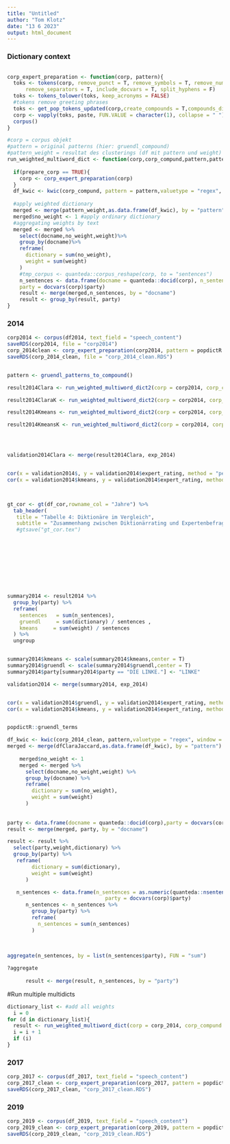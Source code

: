 ```yaml
---
title: "Untitled"
author: "Tom Klotz"
date: "13 6 2023"
output: html_document
---
```


### Dictionary context





```r

```


```r
corp_expert_preparation <- function(corp, pattern){
  toks <- tokens(corp, remove_punct = T, remove_symbols = T, remove_numbers = T,remove_url = TRUE,
      remove_separators = T, include_docvars = T, split_hyphens = F) 
  toks <- tokens_tolower(toks, keep_acronyms = FALSE)
  #tokens remove greeting phrases
  toks <- get_pop_tokens_updated(corp,create_compounds = T,compounds_dict = pattern,compounds_at_level = "sentences")
  corp <- vapply(toks, paste, FUN.VALUE = character(1), collapse = " ") %>%
  corpus()
}
```



```r
#corp = corpus objekt 
#pattern = original patterns (hier: gruendl_compound)
#pattern_weight = resultat des clusterings (df mit pattern und weight)
run_weighted_multiword_dict <- function(corp,corp_compund,pattern,pattern_weight, prepare_corp = F){
  
  if(prepare_corp == TRUE){
    corp <- corp_expert_preparation(corp)
  }
  df_kwic <- kwic(corp_compund, pattern = pattern,valuetype = "regex", window = 1, case_insensitive = T)
  
  #apply weighted dictionary
  merged <- merge(pattern_weight,as.data.frame(df_kwic), by = "pattern")
  merged$no_weight <- 1 #apply ordinary dictionary
  #aggregating weights by text
  merged <- merged %>%
    select(docname,no_weight,weight)%>%
    group_by(docname)%>%
    reframe(
      dictionary = sum(no_weight),
      weight = sum(weight)
    )
    #tmp_corpus <- quanteda::corpus_reshape(corp, to = "sentences")
    n_sentences <- data.frame(docname = quanteda::docid(corp), n_sentences = quanteda::nsentence(corp), 
    party = docvars(corp)$party)
    result <- merge(merged,n_sentences, by = "docname")
    result <- group_by(result, party)
}


```



### 2014


```r
corp2014 <- corpus(df2014, text_field = "speech_content")
saveRDS(corp2014, file = "corp2014")
corp_2014clean <- corp_expert_preparation(corp2014, pattern = popdictR::gruendl_terms)
saveRDS(corp_2014_clean, file = "corp_2014_clean.RDS")


pattern <- gruendl_patterns_to_compound()

result2014Clara <- run_weighted_multiword_dict2(corp = corp2014, corp_compund = corp_2014_clean, pattern = pattern, pattern_weight = dfClaraJaccard, include_main_dict = TRUE,include_totals = TRUE)

result2014ClaraK <- run_weighted_multiword_dict2(corp = corp2014, corp_compund = corp_2014_clean, pattern = pattern, pattern_weight = dfClaraKJaccard, include_main_dict = T,include_totals = T)

result2014Kmeans <- run_weighted_multiword_dict2(corp = corp2014, corp_compund = corp_2014_clean, pattern = pattern, pattern_weight = dfKmeans, include_main_dict = T,include_totals = T)

result2014KmeansK <- run_weighted_multiword_dict2(corp = corp2014, corp_compund = corp_2014_clean, pattern = pattern, pattern_weight = dfKmeansK, include_main_dict = T,include_totals = T)




validation2014Clara <- merge(result2014Clara, exp_2014)


cor(x = validation2014$, y = validation2014$expert_rating, method = "pearson")
cor(x = validation2014$kmeans, y = validation2014$expert_rating, method = "pearson")



gt_cor <- gt(df_cor,rowname_col = "Jahre") %>%  
  tab_header(
   title = "Tabelle 4: Diktionäre im Vergleich",
   subtitle = "Zusammenhang zwischen Diktionärrating und Expertenbefragung nach Jahren") #%>%
   #gtsave("gt_cor.tex")










summary2014 <- result2014 %>%
  group_by(party) %>%
  reframe(
    sentences   = sum(n_sentences),
    gruendl     = sum(dictionary) / sentences ,
    kmeans     = sum(weight) / sentences
  ) %>%
  ungroup


summary2014$kmeans <- scale(summary2014$kmeans,center = T)
summary2014$gruendl <- scale(summary2014$gruendl,center = T)
summary2014$party[summary2014$party == "DIE LINKE."] <- "LINKE"

validation2014 <- merge(summary2014, exp_2014)


cor(x = validation2014$gruendl, y = validation2014$expert_rating, method = "pearson")
cor(x = validation2014$kmeans, y = validation2014$expert_rating, method = "pearson")


popdictR::gruendl_terms
```







```r
df_kwic <- kwic(corp_2014_clean, pattern,valuetype = "regex", window = 1, case_insensitive = T)
merged <- merge(dfClaraJaccard,as.data.frame(df_kwic), by = "pattern")
  
    merged$no_weight <- 1 
    merged <- merged %>%
      select(docname,no_weight,weight) %>%
      group_by(docname) %>%
      reframe(
        dictionary = sum(no_weight),
        weight = sum(weight)
      )
    
    
party <- data.frame(docname = quanteda::docid(corp),party = docvars(corp)$party)
result <- merge(merged, party, by = "docname")

result <- result %>%
  select(party,weight,dictionary) %>%
  group_by(party) %>%
   reframe(
        dictionary = sum(dictionary),
        weight = sum(weight)
      )

   n_sentences <- data.frame(n_sentences = as.numeric(quanteda::nsentence(corp)),
                                party = docvars(corp)$party)
      n_sentences <- n_sentences %>%
        group_by(party) %>%
        reframe(
          n_sentences = sum(n_sentences)
        )
        
      
      
aggregate(n_sentences, by = list(n_sentences$party), FUN = "sum")

?aggregate
      
      result <- merge(result, n_sentences, by = "party")
```








#Run multiple multidicts

```r
dictionary_list <- #add all weights
  i = 0
for (d in dictionary_list){
  result <- run_weighted_multiword_dict(corp = corp_2014, corp_compund = corp_2014_clean, pattern = pattern, pattern_weight = d)
  i = i + 1
  if (i)
}


```



### 2017

```r
corp_2017 <- corpus(df_2017, text_field = "speech_content")
corp_2017_clean <- corp_expert_preparation(corp_2017, pattern = popdictR::gruendl_terms)
saveRDS(corp_2017_clean, "corp_2017_clean.RDS")
```


### 2019

```r
corp_2019 <- corpus(df_2019, text_field = "speech_content")
corp_2019_clean <- corp_expert_preparation(corp_2019, pattern = popdictR::gruendl_terms)
saveRDS(corp_2019_clean, "corp_2019_clean.RDS")
```













